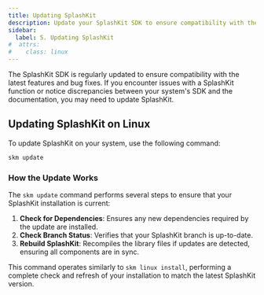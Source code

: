 ```yaml
---
title: Updating SplashKit
description: Update your SplashKit SDK to ensure compatibility with the latest features and bug fixes.
sidebar:
  label: 5. Updating SplashKit
#  attrs:
#    class: linux
---
```



The SplashKit SDK is regularly updated to ensure compatibility with the latest features and bug fixes. If you encounter issues with a SplashKit function or notice discrepancies between your system's SDK and the documentation, you may need to update SplashKit.

## Updating SplashKit on Linux

To update SplashKit on your system, use the following command:

```bash
skm update
```

### How the Update Works

The `skm update` command performs several steps to ensure that your SplashKit installation is current:

1. **Check for Dependencies**: Ensures any new dependencies required by the update are installed.
2. **Check Branch Status**: Verifies that your SplashKit branch is up-to-date.
3. **Rebuild SplashKit**: Recompiles the library files if updates are detected, ensuring all components are in sync.

This command operates similarly to `skm linux install`, performing a complete check and refresh of your installation to match the latest SplashKit version.
